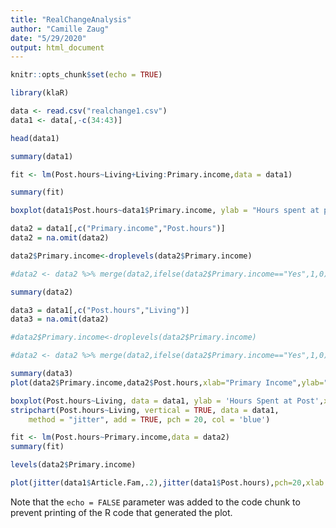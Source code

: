 ```yaml
---
title: "RealChangeAnalysis"
author: "Camille Zaug"
date: "5/29/2020"
output: html_document
---
```


```r
knitr::opts_chunk$set(echo = TRUE)
```

```r
library(klaR)
```


```r
data <- read.csv("realchange1.csv")
data1 <- data[,-c(34:43)]

head(data1)
```





```r
summary(data1)
```






```r
fit <- lm(Post.hours~Living+Living:Primary.income,data = data1)
```


```r
summary(fit)
```


```r
boxplot(data1$Post.hours~data1$Primary.income, ylab = "Hours spent at post", xlab = "Living situation (least to most stable)")
```


```r
data2 = data1[,c("Primary.income","Post.hours")]
data2 = na.omit(data2)

data2$Primary.income<-droplevels(data2$Primary.income)

#data2 <- data2 %>% merge(data2,ifelse(data2$Primary.income=="Yes",1,0))

summary(data2)
```

```r


data3 = data1[,c("Post.hours","Living")]
data3 = na.omit(data2)

#data2$Primary.income<-droplevels(data2$Primary.income)

#data2 <- data2 %>% merge(data2,ifelse(data2$Primary.income=="Yes",1,0))

summary(data3)
plot(data2$Primary.income,data2$Post.hours,xlab="Primary Income",ylab="Hours Spent at Post")
```


```r
boxplot(Post.hours~Living, data = data1, ylab = 'Hours Spent at Post',xlab="Living Situation (Unstable to Stable)")
stripchart(Post.hours~Living, vertical = TRUE, data = data1, 
    method = "jitter", add = TRUE, pch = 20, col = 'blue')
```


```r
fit <- lm(Post.hours~Primary.income,data = data2)
summary(fit)
```


```r
levels(data2$Primary.income)
```

```r
plot(jitter(data1$Article.Fam,.2),jitter(data1$Post.hours),pch=20,xlab ="Living situation stability (least to most stable)", ylab = "Hours spent at post", xaxp  = c(1, 3, 2))
```


Note that the `echo = FALSE` parameter was added to the code chunk to prevent printing of the R code that generated the plot.
